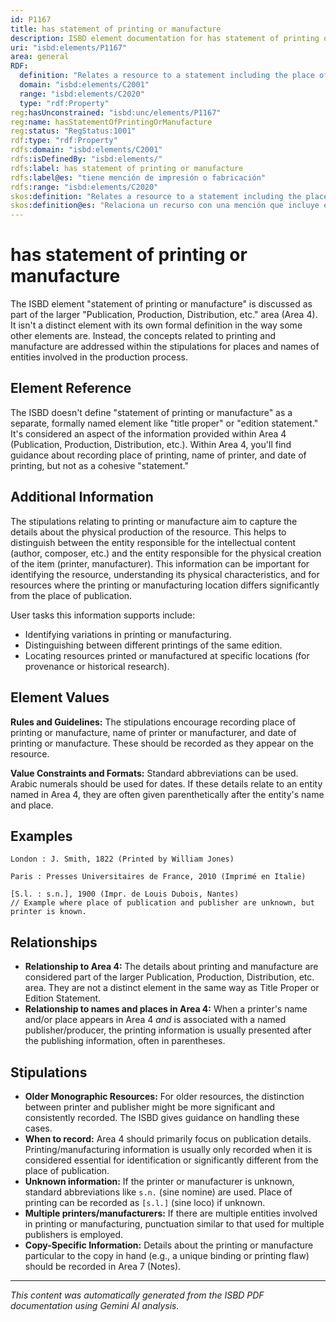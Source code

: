 ```yaml
---
id: P1167
title: has statement of printing or manufacture
description: ISBD element documentation for has statement of printing or manufacture
uri: "isbd:elements/P1167"
area: general
RDF:
  definition: "Relates a resource to a statement including the place of printing or manufacture, the name of printer or manufacturer, and the date of printing or manufacture."
  domain: "isbd:elements/C2001"
  range: "isbd:elements/C2020"
  type: "rdf:Property"
reg:hasUnconstrained: "isbd:unc/elements/P1167"
reg:name: hasStatementOfPrintingOrManufacture
reg:status: "RegStatus:1001"
rdf:type: "rdf:Property"
rdfs:domain: "isbd:elements/C2001"
rdfs:isDefinedBy: "isbd:elements/"
rdfs:label: has statement of printing or manufacture
rdfs:label@es: "tiene mención de impresión o fabricación"
rdfs:range: "isbd:elements/C2020"
skos:definition: "Relates a resource to a statement including the place of printing or manufacture, the name of printer or manufacturer, and the date of printing or manufacture."
skos:definition@es: "Relaciona un recurso con una mención que incluye el lugar de impresión o fabricación, el nombre del impresor o fabricante y la fecha de impresión o fabricación."
---
```

# has statement of printing or manufacture

The ISBD element "statement of printing or manufacture" is discussed as part of the larger "Publication, Production, Distribution, etc." area (Area 4). It isn't a distinct element with its own formal definition in the way some other elements are. Instead, the concepts related to printing and manufacture are addressed within the stipulations for places and names of entities involved in the production process.

## Element Reference

The ISBD doesn't define "statement of printing or manufacture" as a separate, formally named element like "title proper" or "edition statement."  It's considered an aspect of the information provided within Area 4 (Publication, Production, Distribution, etc.).  Within Area 4, you'll find guidance about recording place of printing, name of printer, and date of printing, but not as a cohesive "statement."


## Additional Information

The stipulations relating to printing or manufacture aim to capture the details about the physical production of the resource.  This helps to distinguish between the entity responsible for the intellectual content (author, composer, etc.) and the entity responsible for the physical creation of the item (printer, manufacturer). This information can be important for identifying the resource, understanding its physical characteristics, and for resources where the printing or manufacturing location differs significantly from the place of publication.

User tasks this information supports include:
* Identifying variations in printing or manufacturing.
* Distinguishing between different printings of the same edition.
* Locating resources printed or manufactured at specific locations (for provenance or historical research).


## Element Values

**Rules and Guidelines:** The stipulations encourage recording place of printing or manufacture, name of printer or manufacturer, and date of printing or manufacture.  These should be recorded as they appear on the resource.


**Value Constraints and Formats:** Standard abbreviations can be used. Arabic numerals should be used for dates. If these details relate to an entity named in Area 4, they are often given parenthetically after the entity's name and place.


## Examples

```
London : J. Smith, 1822 (Printed by William Jones)

Paris : Presses Universitaires de France, 2010 (Imprimé en Italie)

[S.l. : s.n.], 1900 (Impr. de Louis Dubois, Nantes)  
// Example where place of publication and publisher are unknown, but printer is known.
```

## Relationships

* **Relationship to Area 4:**  The details about printing and manufacture are considered part of the larger Publication, Production, Distribution, etc. area.  They are not a distinct element in the same way as Title Proper or Edition Statement.
* **Relationship to names and places in Area 4:** When a printer's name and/or place appears in Area 4 *and* is associated with a named publisher/producer, the printing information is usually presented after the publishing information, often in parentheses.



## Stipulations

* **Older Monographic Resources:**  For older resources, the distinction between printer and publisher might be more significant and consistently recorded. The ISBD gives guidance on handling these cases.
* **When to record:** Area 4 should primarily focus on publication details. Printing/manufacturing information is usually only recorded when it is considered essential for identification or significantly different from the place of publication.
* **Unknown information:** If the printer or manufacturer is unknown, standard abbreviations like `s.n.` (sine nomine) are used. Place of printing can be recorded as `[s.l.]` (sine loco) if unknown.
* **Multiple printers/manufacturers:** If there are multiple entities involved in printing or manufacturing, punctuation similar to that used for multiple publishers is employed.
* **Copy-Specific Information:**  Details about the printing or manufacture particular to the copy in hand (e.g., a unique binding or printing flaw) should be recorded in Area 7 (Notes).

---

*This content was automatically generated from the ISBD PDF documentation using Gemini AI analysis.*
